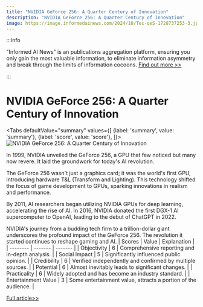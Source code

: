 ```yaml
---
title: "NVIDIA GeForce 256: A Quarter Century of Innovation"
description: "NVIDIA GeForce 256: A Quarter Century of Innovation"
image: https://image.informedainews.com/2024/10/Tec-qeS-1728737253-3.jpg
---
```



:::info

"Informed AI News" is an publications aggregation platform, ensuring you only gain the most valuable information, to eliminate information asymmetry and break through the limits of information cocoons.  [Find out more >>](/)

:::

# NVIDIA GeForce 256: A Quarter Century of Innovation


<Tabs
	defaultValue="summary"
	values={[
	{label: 'summary', value: 'summary'},
	{label: 'score', value: 'score'},
]}>
<TabItem value="summary">
<img
  src="https://image.informedainews.com/2024/10/Tec-qeS-1728737253-3.jpg"
  alt="NVIDIA GeForce 256: A Quarter Century of Innovation"
/>



In 1999, NVIDIA unveiled the GeForce 256, a GPU that few noticed but many now revere. It laid the groundwork for today's AI revolution.

The GeForce 256 wasn't just a graphics card; it was the world's first GPU, introducing hardware T&L (Transform and Lighting). This technology shifted the focus of game development to GPUs, sparking innovations in realism and performance.

By 2011, AI researchers began utilizing NVIDIA GPUs for deep learning, accelerating the rise of AI. In 2016, NVIDIA donated the first DGX-1 AI supercomputer to OpenAI, leading to the debut of ChatGPT in 2022.

NVIDIA's journey from a budding tech firm to a trillion-dollar giant underscores the profound impact of the GeForce 256. The revolution it started continues to reshape gaming and AI.
</TabItem>
<TabItem value="score">
	| Scores     | Value   | Explanation |
	| -------- | ------- | ------- |
	| Objectivity  | 6    | Comprehensive reporting and in-depth analysis.    |
	| Social Impact | 5     | Significantly influenced public opinion.    |
	| Credibility    | 6    | Verified independently and confirmed by multiple sources.    |
	| Potential    | 6    | Almost inevitably leads to significant changes.    |
	| Practicality    | 6    | Widely adopted and has become an industry standard.    |
	| Entertainment Value    | 3    | Some entertainment value, attracts a portion of the audience.    |
</TabItem>
</Tabs>

[Full article>>](https://www.cnbeta.com.tw/articles/tech/1448962.htm)
